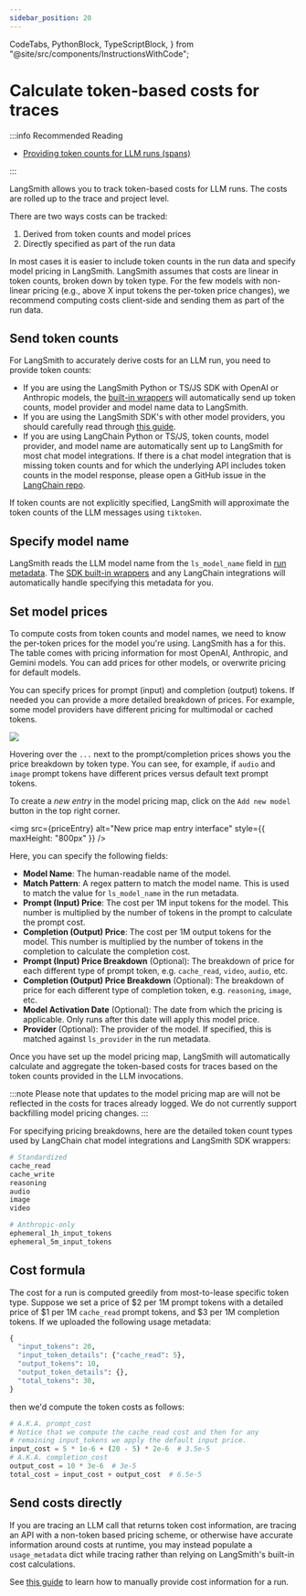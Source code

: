 ```yaml
---
sidebar_position: 20
---
```


  CodeTabs,
  PythonBlock,
  TypeScriptBlock,
} from "@site/src/components/InstructionsWithCode";

# Calculate token-based costs for traces

:::info Recommended Reading

- [Providing token counts for LLM runs (spans)](./log_llm_trace#provide-token-and-cost-information)

:::

LangSmith allows you to track token-based costs for LLM runs.
The costs are rolled up to the trace and project level.

There are two ways costs can be tracked:

1. Derived from token counts and model prices
2. Directly specified as part of the run data

In most cases it is easier to include token counts in the run data and specify model pricing in LangSmith.
LangSmith assumes that costs are linear in token counts, broken down by token type.
For the few models with non-linear pricing (e.g., above X input tokens the per-token price changes), we recommend computing costs client-side and sending them as part of the run data.

## Send token counts

For LangSmith to accurately derive costs for an LLM run, you need to provide token counts:

- If you are using the LangSmith Python or TS/JS SDK with OpenAI or Anthropic models, the [built-in wrappers](./annotate_code#wrap-the-openai-client) will automatically send up token counts, model provider and model name data to LangSmith.
- If you are using the LangSmith SDK's with other model providers, you should carefully read through [this guide](./log_llm_trace#manually-provide-usage-information).
- If you are using LangChain Python or TS/JS, token counts, model provider, and model name are automatically sent up to LangSmith for most chat model integrations. If there is a chat model integration that is missing token counts and for which the underlying API includes token counts in the model response, please open a GitHub issue in the [LangChain repo](https://github.com/langchain-ai/langchain).

If token counts are not explicitly specified, LangSmith will approximate the token counts of the LLM messages using `tiktoken`.

## Specify model name

LangSmith reads the LLM model name from the `ls_model_name` field in [run metadata](./add_metadata_tags).
The [SDK built-in wrappers](./annotate_code#wrap-the-openai-client) and any LangChain integrations will automatically handle specifying this metadata for you.

## Set model prices

To compute costs from token counts and model names, we need to know the per-token prices for the model you're using.
LangSmith has a <RegionalUrl text='model pricing table' suffix='/settings/workspaces/models' /> for this.
The table comes with pricing information for most OpenAI, Anthropic, and Gemini models.
You can add prices for other models, or overwrite pricing for default models.

You can specify prices for prompt (input) and completion (output) tokens. If needed you can provide a more detailed breakdown of prices.
For example, some model providers have different pricing for multimodal or cached tokens.

![](./static/model_price_map.png)

Hovering over the `...` next to the prompt/completion prices shows you the price breakdown by token type. You can see, for example, if `audio` and `image` prompt tokens have different prices versus default text prompt tokens.

To create a _new entry_ in the model pricing map, click on the `Add new model` button in the top right corner.

<img
  src={priceEntry}
  alt="New price map entry interface"
  style={{ maxHeight: "800px" }}
/>

Here, you can specify the following fields:

- **Model Name**: The human-readable name of the model.
- **Match Pattern**: A regex pattern to match the model name. This is used to match the value for `ls_model_name` in the run metadata.
- **Prompt (Input) Price**: The cost per 1M input tokens for the model. This number is multiplied by the number of tokens in the prompt to calculate the prompt cost.
- **Completion (Output) Price**: The cost per 1M output tokens for the model. This number is multiplied by the number of tokens in the completion to calculate the completion cost.
- **Prompt (Input) Price Breakdown** (Optional): The breakdown of price for each different type of prompt token, e.g. `cache_read`, `video`, `audio`, etc.
- **Completion (Output) Price Breakdown** (Optional): The breakdown of price for each different type of completion token, e.g. `reasoning`, `image`, etc.
- **Model Activation Date** (Optional): The date from which the pricing is applicable. Only runs after this date will apply this model price.
- **Provider** (Optional): The provider of the model. If specified, this is matched against `ls_provider` in the run metadata.

Once you have set up the model pricing map, LangSmith will automatically calculate and aggregate the token-based costs for traces based on the token counts provided in the LLM invocations.

:::note
Please note that updates to the model pricing map are will not be reflected in the costs for traces already logged. We do not currently support backfilling model pricing changes.
:::

For specifying pricing breakdowns, here are the detailed token count types used by LangChain chat model integrations and LangSmith SDK wrappers:

```python
# Standardized
cache_read
cache_write
reasoning
audio
image
video

# Anthropic-only
ephemeral_1h_input_tokens
ephemeral_5m_input_tokens
```

## Cost formula

The cost for a run is computed greedily from most-to-lease specific token type.
Suppose we set a price of $2 per 1M prompt tokens with a detailed price of $1 per 1M `cache_read` prompt tokens, and $3 per 1M completion tokens.
If we uploaded the following usage metadata:

```python
{
  "input_tokens": 20,
  "input_token_details": {"cache_read": 5},
  "output_tokens": 10,
  "output_token_details": {},
  "total_tokens": 30,
}
```

then we'd compute the token costs as follows:

```python
# A.K.A. prompt_cost
# Notice that we compute the cache_read cost and then for any
# remaining input_tokens we apply the default input price.
input_cost = 5 * 1e-6 + (20 - 5) * 2e-6  # 3.5e-5
# A.K.A. completion_cost
output_cost = 10 * 3e-6  # 3e-5
total_cost = input_cost + output_cost  # 6.5e-5
```

## Send costs directly

If you are tracing an LLM call that returns token cost information, are tracing an API with a non-token based pricing scheme,
or otherwise have accurate information around costs at runtime, you may instead populate a `usage_metadata`
dict while tracing rather than relying on LangSmith's built-in cost calculations.

See [this guide](./log_llm_trace#manually-provide-usage-information) to learn how to manually provide cost information for a run.
